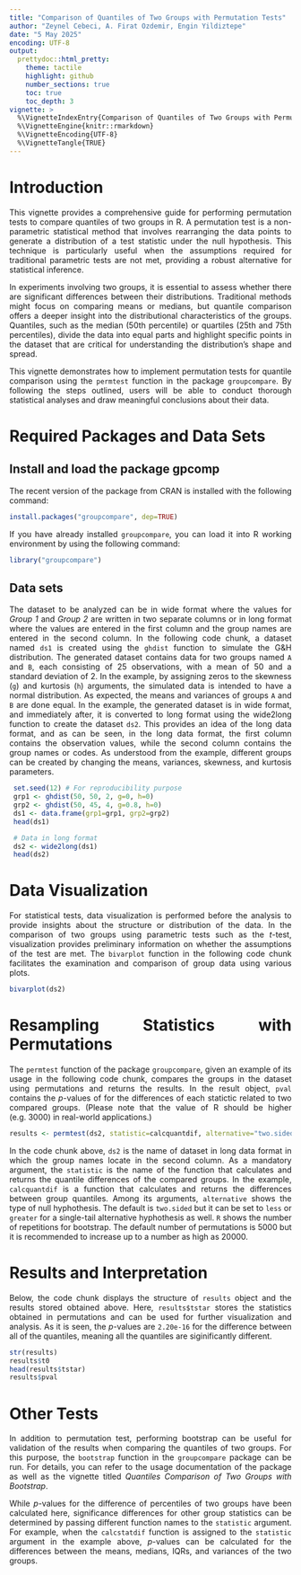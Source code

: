 ---
title: "Comparison of Quantiles of Two Groups with Permutation Tests"
author: "Zeynel Cebeci, A. Firat Ozdemir, Engin Yildiztepe"
date: "5 May 2025"
encoding: UTF-8
output:
  prettydoc::html_pretty:
    theme: tactile
    highlight: github
    number_sections: true
    toc: true             
    toc_depth: 3
vignette: >
  %\VignetteIndexEntry{Comparison of Quantiles of Two Groups with Permutation Tests}
  %\VignetteEngine{knitr::rmarkdown}
  %\VignetteEncoding{UTF-8}
  %\VignetteTangle{TRUE}
---
<style>
body{
text-align: justify}
</style>

# Introduction
This vignette provides a comprehensive guide for performing permutation tests to compare quantiles of two groups in R. A permutation test is a non-parametric statistical method that involves rearranging the data points to generate a distribution of a test statistic under the null hypothesis. This technique is particularly useful when the assumptions required for traditional parametric tests are not met, providing a robust alternative for statistical inference.

In experiments involving two groups, it is essential to assess whether there are significant differences between their distributions. Traditional methods might focus on comparing means or medians, but quantile comparison offers a deeper insight into the distributional characteristics of the groups. Quantiles, such as the median (50th percentile) or quartiles (25th and 75th percentiles), divide the data into equal parts and highlight specific points in the dataset that are critical for understanding the distribution's shape and spread.

This vignette demonstrates how to implement permutation tests for quantile comparison using the `permtest` function in the package `groupcompare`. By following the steps outlined, users will be able to conduct thorough statistical analyses and draw meaningful conclusions about their data.

# Required Packages and Data Sets

## Install and load the package gpcomp
The recent version of the package from CRAN is installed with the following command:

```{r, eval=FALSE, message=FALSE, warning=FALSE}
install.packages("groupcompare", dep=TRUE)
```

If you have already installed `groupcompare`, you can load it into R working environment by using the following command:

```{r, eval=TRUE, message=FALSE, warning=FALSE}
library("groupcompare")
```

## Data sets 
The dataset to be analyzed can be in wide format where the values for _Group 1_ and _Group 2_ are written in two separate columns or in long format where the values are entered in the first column and the group names are entered in the second column. In the following code chunk, a dataset named `ds1` is created using the `ghdist` function to simulate the G&H distribution. The generated dataset contains data for two groups named `A` and `B`, each consisting of 25 observations, with a mean of 50 and a standard deviation of 2. In the example, by assigning zeros to the skewness (`g`) and kurtosis (`h`) arguments, the simulated data is intended to have a normal distribution. As expected, the means and variances of groups `A` and `B` are done equal. In the example, the generated dataset is in wide format, and immediately after, it is converted to long format using the wide2long function to create the dataset `ds2`. This provides an idea of the long data format, and as can be seen, in the long data format, the first column contains the observation values, while the second column contains the group names or codes. As understood from the example, different groups can be created by changing the means, variances, skewness, and kurtosis parameters.

```{r, eval=TRUE, message=FALSE, warning=FALSE}
 set.seed(12) # For reproducibility purpose
 grp1 <- ghdist(50, 50, 2, g=0, h=0)
 grp2 <- ghdist(50, 45, 4, g=0.8, h=0)
 ds1 <- data.frame(grp1=grp1, grp2=grp2)
 head(ds1)

 # Data in long format
 ds2 <- wide2long(ds1)
 head(ds2)
```

# Data Visualization
For statistical tests, data visualization is performed before the analysis to provide insights about the structure or distribution of the data. In the comparison of two groups using parametric tests such as the *t*-test, visualization provides preliminary information on whether the assumptions of the test are met. The `bivarplot` function in the following code chunk facilitates the examination and comparison of group data using various plots. 

```{r fig.width=8, fig.height=7}
bivarplot(ds2)
```

# Resampling Statistics with Permutations
The `permtest` function of the package `groupcompare`, given an example of its usage in the following code chunk, compares the groups in the dataset using permutations and returns the results. In the result object, `pval` contains the _p_-values of for the differences of each statictic related to two compared groups. (Please note that the value of R should be higher (e.g. 3000) in real-world applications.)

```{r, eval=TRUE, message=FALSE, warning=FALSE}
results <- permtest(ds2, statistic=calcquantdif, alternative="two.sided", R=500)
```
In the code chunk above, `ds2` is the name of dataset in long data format in which the group names locate in the second column. As a mandatory argument, the `statistic` is the name of the function that calculates and returns the quantile differences  of the compared groups. In the example, `calcquantdif` is a function that calculates and returns the differences between group quantiles. Among its arguments, `alternative` shows the type of null hyphothesis. The default is `two.sided` but it can be set to `less` or `greater` for a single-tail alternative hyphothesis as well. `R` shows the number of repetitions for bootstrap. The default number of permutations is 5000 but it is recommended to increase up to a number as high as 20000.

# Results and Interpretation
Below, the code chunk displays the structure of `results` object and the results stored obtained above. Here, `results$tstar` stores the statistics obtained in permutations and can be used for further visualization and analysis. As it is seen, the _p_-values are `2.20e-16` for the difference between all of the quantiles, meaning all the quantiles are siginificantly different. 

```{r, eval=TRUE, message=FALSE, warning=FALSE}
str(results)
results$t0
head(results$tstar)
results$pval
```

# Other Tests
In addition to permutation test, performing bootstrap can be useful for validation of the results when comparing the quantiles of two groups. For this purpose, the `bootstrap` function in the `groupcompare` package can be run. For details, you can refer to the usage documentation of the package as well as the vignette titled *Quantiles Comparison of Two Groups with Bootstrap*.

While _p_-values for the difference of percentiles of two groups have been calculated here, significance differences for other group statistics can be determined by passing different function names to the `statistic` argument. For example, when the `calcstatdif` function is assigned to the `statistic` argument in the example above, _p_-values can be calculated for the differences between the means, medians, IQRs, and variances of the two groups.


